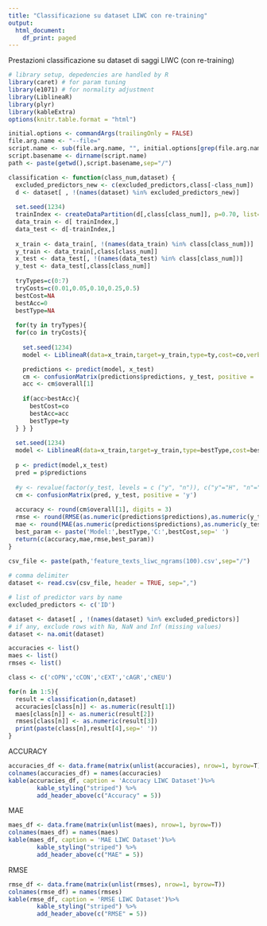 ```yaml
---
title: "Classificazione su dataset LIWC con re-training"
output:
  html_document:
    df_print: paged
---
```


Prestazioni classificazione su dataset di saggi LIWC (con re-training)

```r
# library setup, depedencies are handled by R
library(caret) # for param tuning
library(e1071) # for normality adjustment
library(LiblineaR)
library(plyr)
library(kableExtra)
options(knitr.table.format = "html")

initial.options <- commandArgs(trailingOnly = FALSE)
file.arg.name <- "--file="
script.name <- sub(file.arg.name, "", initial.options[grep(file.arg.name, initial.options)])
script.basename <- dirname(script.name)
path <- paste(getwd(),script.basename,sep="/")

classification <- function(class_num,dataset) {
  excluded_predictors_new <- c(excluded_predictors,class[-class_num])
  d <- dataset[ , !(names(dataset) %in% excluded_predictors_new)]
  
  set.seed(1234)
  trainIndex <- createDataPartition(d[,class[class_num]], p=0.70, list=FALSE)
  data_train <- d[ trainIndex,]
  data_test <- d[-trainIndex,]
    
  x_train <- data_train[, !(names(data_train) %in% class[class_num])]
  y_train <- data_train[,class[class_num]]
  x_test <- data_test[, !(names(data_test) %in% class[class_num])]
  y_test <- data_test[,class[class_num]]
  
  tryTypes=c(0:7)
  tryCosts=c(0.01,0.05,0.10,0.25,0.5)
  bestCost=NA
  bestAcc=0
  bestType=NA
  
  for(ty in tryTypes){
  for(co in tryCosts){
    
    set.seed(1234)
    model <- LiblineaR(data=x_train,target=y_train,type=ty,cost=co,verbose=FALSE)

    predictions <- predict(model, x_test)
    cm <- confusionMatrix(predictions$predictions, y_test, positive = 'y')
    acc <- cm$overall[1]
    
    if(acc>bestAcc){
      bestCost=co
      bestAcc=acc
      bestType=ty
  } } }
  
  set.seed(1234)
  model <- LiblineaR(data=x_train,target=y_train,type=bestType,cost=bestCost,verbose=FALSE)
  
  p <- predict(model,x_test)
  pred = p$predictions
  
  #y <- revalue(factor(y_test, levels = c ("y", "n")), c("y"="H", "n"="L"))
  cm <- confusionMatrix(pred, y_test, positive = 'y')
  
  accuracy <- round(cm$overall[1], digits = 3)
  rmse <- round(RMSE(as.numeric(predictions$predictions),as.numeric(y_test)),3)
  mae <- round(MAE(as.numeric(predictions$predictions),as.numeric(y_test)),3)
  best_param <- paste('Model:',bestType,'C:',bestCost,sep=' ')
  return(c(accuracy,mae,rmse,best_param))
}
```

```r
csv_file <- paste(path,'feature_texts_liwc_ngrams(100).csv',sep="/")
  
# comma delimiter
dataset <- read.csv(csv_file, header = TRUE, sep=",")

# list of predictor vars by name
excluded_predictors <- c('ID')

dataset <- dataset[ , !(names(dataset) %in% excluded_predictors)]
# if any, exclude rows with Na, NaN and Inf (missing values)
dataset <- na.omit(dataset)

accuracies <- list()
maes <- list()
rmses <- list()

class <- c('cOPN','cCON','cEXT','cAGR','cNEU')

for(n in 1:5){
  result = classification(n,dataset)
  accuracies[class[n]] <- as.numeric(result[1])
  maes[class[n]] <- as.numeric(result[2])
  rmses[class[n]] <- as.numeric(result[3])
  print(paste(class[n],result[4],sep=' '))
}
```

ACCURACY

```r
accuracies_df <- data.frame(matrix(unlist(accuracies), nrow=1, byrow=T))
colnames(accuracies_df) = names(accuracies)
kable(accuracies_df, caption = 'Accuracy LIWC Dataset')%>%
        kable_styling("striped") %>%
        add_header_above(c("Accuracy" = 5))
```

MAE

```r
maes_df <- data.frame(matrix(unlist(maes), nrow=1, byrow=T))
colnames(maes_df) = names(maes)
kable(maes_df, caption = 'MAE LIWC Dataset')%>%
        kable_styling("striped") %>%
        add_header_above(c("MAE" = 5))
```

RMSE

```r
rmse_df <- data.frame(matrix(unlist(rmses), nrow=1, byrow=T))
colnames(rmse_df) = names(rmses)
kable(rmse_df, caption = 'RMSE LIWC Dataset')%>%
        kable_styling("striped") %>%
        add_header_above(c("RMSE" = 5))
```